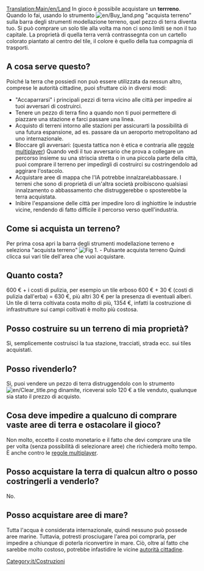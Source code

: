 [[Translation:Main/en/Land]]
In gioco è possibile acquistare un '''terrreno'''. Quando lo fai, usando lo strumento [[File:en/Buy land.png]] "acquista terreno" sulla barra degli strumenti modellazione terreno, quel pezzo di terra diventa tuo. Si può comprare un solo tile alla volta ma non ci sono limiti se non il tuo capitale. La proprietà di quella terra verrà contrassegnta con un cartello colorato piantato al centro del tile, il colore è quello della tua compagnia di trasporti.

== A cosa serve questo? ==
Poiché la terra che possiedi non può essere utilizzata da nessun altro, comprese le autorità cittadine, puoi sfruttare ciò in diversi modi:

* "Accaparrarsi" i principali pezzi di terra vicino alle città per impedire ai tuoi avversari di costruirci.
* Tenere un pezzo di terra fino a quando non ti puoi permettere di piazzare una stazione e farci passare una linea.
* Acquisto di terreni intorno alle stazioni per assicurarti la possibilità di una futura espansione, ad es. passare da un aeroporto metropolitano ad uno internazionale.
* Bloccare gli avversari: (questa tattica non è etica e contraria alle [[Main/it/regole multiplayer|regole multiplayer]]) Quando vedi il tuo avversario che prova a collegare un percorso insieme su una striscia stretta o in una piccola parte della città, puoi comprare il terreno per impedirgli di costruirci su costringendolo ad aggirare l'ostacolo.
* Acquistare aree di mappa  che l'IA potrebbe innalzare\abbassare. I terreni che sono di proprietà di un'altra società proibiscono qualsiasi innalzamento o abbassamento che distruggerebbe o sposterebbe la terra acquistata.
* Inibire l'espansione delle città per impedire loro di inghiottire le industrie vicine, rendendo di fatto difficile il percorso verso quell'industria.

== Come si acquista un terreno? ==
Per prima cosa apri la barra degli strumenti modellazione terreno e seleziona "acquista terreno"
[[File:en/Pulsante acquista terreno scont.png|none|frame|Fig 1. - Pulsante acquista terreno]]
Quindi clicca sui vari tile dell'area che vuoi acquistare.

== Quanto costa? ==
600 € + i costi di pulizia, per esempio un tile erboso 600 €  + 30 € (costi di pulizia dall'erba) = 630 €, più altri 30 € per la presenza di eventuali alberi. Un tile di terra coltivata costa molto di più, 1354 €, infatti la costruzione di infrastrutture sui campi coltivati è molto più costosa.

== Posso costruire su un terreno di mia proprietà? ==
Sì, semplicemente costruisci la tua stazione, tracciati, strada ecc. sui tiles acquistati.

== Posso rivenderlo? ==
Sì, puoi vendere un pezzo di terra distruggendolo con lo strumento [[File:en/Clear title.png]] dinamite, riceverai solo 120 € a tile venduto, qualunque sia stato il prezzo di acquisto.

== Cosa deve impedire a qualcuno di comprare vaste aree di terra e ostacolare il gioco? ==
Non molto, eccetto il costo monetario e il fatto che devi comprare una tile per volta (senza possibilità di selezionare aree) che richiederà molto tempo. È anche contro le [[Main/it/Regole multiplayer|regole multiplayer]].

== Posso acquistare la terra di qualcun altro o posso costringerli a venderlo? ==
No.

== Posso acquistare aree di mare? ==
Tutta l'acqua è considerata internazionale, quindi nessuno può possede aree marine. Tuttavia, potresti prosciugare l'area poi comprarla, per impedire a chiunque di poterla riconvertire in mare. Ciò, oltre al fatto che sarebbe molto costoso, potrebbe infastidire le vicine [[Main/it/Autorità locali|autorità cittadine]].

[[Category:it/Costruzioni]]